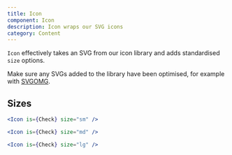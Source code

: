 ```yaml
---
title: Icon
component: Icon
description: Icon wraps our SVG icons
category: Content
---
```


`Icon` effectively takes an SVG from our icon library and adds standardised `size` options.

Make sure any SVGs added to the library have been optimised, for example with [SVGOMG](https://jakearchibald.github.io/svgomg/).

## Sizes

```jsx live
<Icon is={Check} size="sm" />
```

```jsx preview
<Icon is={Check} size="md" />
```

```jsx preview
<Icon is={Check} size="lg" />
```
